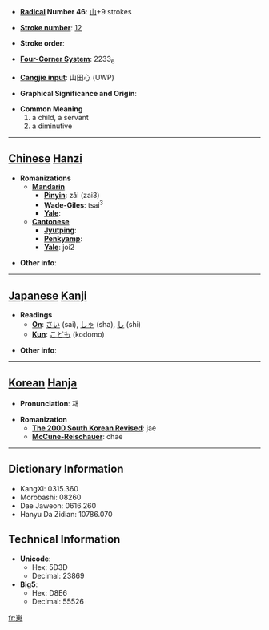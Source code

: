 * '''[[Wiktionary:Chinese radical index| Radical]] Number 46''': [[Wiktionary:Chinese radical index 山|山]]+9 strokes

* '''[[Wiktionary:Chinese total strokes index|Stroke number]]''': [[Wiktionary:Chinese total strokes index 12|12]]

* '''Stroke order''': 

* '''[[Wiktionary:Chinese four corner index|Four-Corner System]]''': 2233<sub>6</sub>

* '''[[Wiktionary:Chinese Cangjie index|Cangjie input]]''': 山田心 (UWP)

* '''Graphical Significance and Origin''': 

* '''Common Meaning'''
*#a child, a servant
*# a diminutive


----

== [[Chinese]] [[Hanzi]] ==

* '''Romanizations'''
** '''[[Mandarin]]'''
*** '''[[Pinyin]]''': zǎi (zai3)
*** '''[[Wade-Giles]]''': tsai<sup>3</sup>
*** '''[[Yale]]''': 
** '''[[Cantonese]]'''
*** '''[[Jyutping]]''':
*** '''[[Penkyamp]]''': 
*** '''[[Yale]]''': joi2

* '''Other info''': 

----

== [[Japanese]] [[Kanji]] ==

* '''Readings'''
** '''[[On]]''': [[さい]] (sai), [[しゃ]] (sha), [[し]] (shi)
** '''[[Kun]]''': [[こども]] (kodomo)

* '''Other info''':  

----

== [[Korean]] [[Hanja]] ==

* '''Pronunciation''': 재

* '''Romanization'''
** '''[[The 2000 South Korean Revised Romanization|The 2000 South Korean Revised]]''': jae
** '''[[McCune-Reischauer]]''': chae

----

== Dictionary Information ==

* KangXi: 0315.360
* Morobashi: 08260
* Dae Jaweon: 0616.260
* Hanyu Da Zidian: 10786.070

== Technical Information ==

* '''Unicode''':
** Hex: 5D3D
** Decimal: 23869
* '''Big5''':
** Hex: D8E6
** Decimal: 55526

[[fr:崽]]